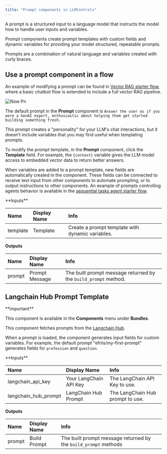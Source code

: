 ```yaml
---
title: "Prompt components in LLMControls"
---
```


A prompt is a structured input to a language model that instructs the model how to handle user inputs and variables.

Prompt components create prompt templates with custom fields and dynamic variables for providing your model structured, repeatable prompts.

Prompts are a combination of natural language and variables created with curly braces.

## **Use a prompt component in a flow**

An example of modifying a prompt can be found in [Vector RAG starter flow](/Templates/VectorstoreRAG), where a basic chatbot flow is extended to include a full vector RAG pipeline.

![Now Pn](/images/now.png)

The default prompt in the **Prompt** component is `Answer the user as if you were a GenAI expert, enthusiastic about helping them get started building something fresh.`

This prompt creates a "personality" for your LLM's chat interactions, but it doesn't include variables that you may find useful when templating prompts.

To modify the prompt template, in the **Prompt** component, click the **Template** field. For example, the `{context}` variable gives the LLM model access to embedded vector data to return better answers.

When variables are added to a prompt template, new fields are automatically created in the component. These fields can be connected to receive text input from other components to automate prompting, or to output instructions to other components. An example of prompts controlling agents behavior is available in the [sequential tasks agent starter flow](/Templates/Sequentialtasksagent).

<Accordion title="Parameters">
  **Inputs**

  | **Name** | **Display Name** | **Info**                                         |
  | :------- | :--------------- | :----------------------------------------------- |
  | template | Template         | Create a prompt template with dynamic variables. |

  **Outputs**

  | **Name** | **Display Name** | **Info**                                                        |
  | :------- | :--------------- | :-------------------------------------------------------------- |
  | prompt   | Prompt Message   | The built prompt message returned by the `build_prompt` method. |

  ## 
</Accordion>

## **Langchain Hub Prompt Template**

<Note>
  **important**

  This component is available in the **Components** menu under **Bundles**.
</Note>

This component fetches prompts from the [Langchain Hub](https://docs.smith.langchain.com/old/category/prompt-hub).

When a prompt is loaded, the component generates input fields for custom variables. For example, the default prompt "efriis/my-first-prompt" generates fields for `profession` and `question`.

<Accordion title="Parameters">
  **Inputs**

  | **Name**             | **Display Name**       | **Info**                         |
  | :------------------- | :--------------------- | :------------------------------- |
  | langchain_api_key    | Your LangChain API Key | The LangChain API Key to use.    |
  | langchain_hub_prompt | LangChain Hub Prompt   | The LangChain Hub prompt to use. |

  **Outputs**

  | **Name** | **Display Name** | **Info**                                                        |
  | :------- | :--------------- | :-------------------------------------------------------------- |
  | prompt   | Build Prompt     | The built prompt message returned by the `build_prompt` methods |
</Accordion>